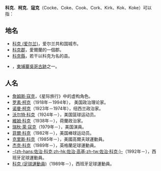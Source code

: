 '''科克'''、'''柯克'''、'''寇克'''（Cocke、Coke、Cook、Cork、Kirk、Kok、Koke）可以指：

==地名==
*[[科克_(爱尔兰)|科克 (爱尔兰)]]，爱尔兰共和国城市。
*[[科克郡|科克郡]]，愛爾蘭的一個郡。
*[[科克縣|科克縣]]，若干以科克为名的县。
*{{tsl|en|Koh Ker|科克 (柬埔寨)|科克}}，[[柬埔寨|柬埔寨]][[吳哥古跡|吳哥古跡]]之一。

==人名==
*[[詹姆斯·寇克|詹姆斯·寇克]]，《星际旅行》中的虚构角色。
*[[罗素·柯克|罗素·柯克]]（1918年－1994年）， 美国政治理论家。
*[[诺曼·柯克|诺曼·柯克]]（1923年－1974年），纽西兰政治家。
*[[沃尔特·科克|沃尔特·科克]]（1924年－），美国篮球运动员。
*[[維姆·科克|維姆·科克]]（1938年－），荷蘭政治家。
*[[瑞秋·萊·寇克|瑞秋·萊·寇克]]（1979年－），美国演員。
*[[菲爾·科克|菲爾·科克]]（1982年－），美国棒球运动员。
*[[克里斯·科克|克里斯·科克]]（1985年－），美國高爾夫球運動員。
*[[杰克·科克|杰克·科克]]（1989年－），英格蘭足球運動員。
*[[佐治·高基|-{zh-hans:佐治·科克;zh-hk:佐治·高基;zh-tw:佐治·科克;}-]]（1992年－），西班牙足球運動員。
*[[科克_(足球運動員)|科克 (足球運動員)]]（1989年－），西班牙足球運動員。
{{Disambig|Cat=二字消歧义}}